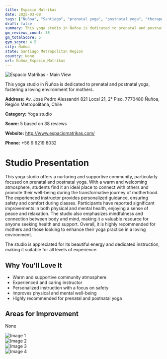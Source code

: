 ```yaml
---
title: Espacio Matrikas
date: 2025-03-08
tags: ["Ñuñoa", "Santiago", "prenatal yoga", "postnatal yoga", "therapeutic yoga", "supportive atmosphere", "personalized instruction", "Ñuñoa"]  
draft: false
summary: This yoga studio in Ñuñoa is dedicated to prenatal and postnatal yoga, fostering a loving environment for mothers.
gm_reviews_count: 38
gm_totalScore: 5
gym_score: 4.5
city: Ñuñoa
state: Santiago Metropolitan Region
country: None
url: Ñuñoa_Espacio_Matrikas
---
```


<div className="aspect-[16/9] relative my-8">
  <img 
    src="https://lh5.googleusercontent.com/p/AF1QipNfWWIVE0eDK3sAbqcoQg9xlfgYwIT_SQYV_ww8=w1920-h1080-k-no"
    alt="Espacio Matrikas - Main View"
    className="object-cover absolute inset-0 w-full h-full rounded-lg"
  />
</div>

This yoga studio in Ñuñoa is dedicated to prenatal and postnatal yoga, fostering a loving environment for mothers.

**Address:** Av. José Pedro Alessandri 821 Local 21, 2° Piso, 7770480 Ñuñoa, Región Metropolitana, Chile

**Category:** Yoga studio

**Score:** 5 based on 38 reviews

**Website:** http://www.espaciomatrikas.com/

**Phone:** +56 9 6219 8032

# Studio Presentation

This yoga studio offers a nurturing and supportive community, particularly focused on prenatal and postnatal yoga. With a warm and welcoming atmosphere, students find it an ideal place to connect with others and promote their well-being during the transformative journey of motherhood. The experienced instructor provides personalized guidance, ensuring safety and comfort during classes. Participants have reported significant improvements in both physical and mental health, enjoying a sense of peace and relaxation. The studio also emphasizes mindfulness and connection between body and mind, making it a valuable resource for anyone seeking health and support. Overall, it is highly recommended for mothers and those looking to enhance their yoga practice in a loving environment.

The studio is appreciated for its beautiful energy and dedicated instruction, making it suitable for all levels of experience.

## Why You'll Love It

- Warm and supportive community atmosphere
- Experienced and caring instructor
- Personalized instruction with a focus on safety
- Improves physical and mental well-being
- Highly recommended for prenatal and postnatal yoga

## Areas for Improvement

None

<div className="grid grid-cols-1 xl:grid-cols-2 gap-4 my-8">
<div className="aspect-[4/3] relative"><img src="https://lh5.googleusercontent.com/p/AF1QipOTr7ZkN13pm3MPCM3bUK5t1oSo_4XHDlLSbIUa=w1920-h1080-k-no" alt="Image 1" className="object-cover absolute inset-0 w-full h-full rounded-lg" /></div>
<div className="aspect-[4/3] relative"><img src="https://lh5.googleusercontent.com/p/AF1QipMcV-Mnw3Z36Wg0x5yoskCysEKWIykLt6Dg0Pq3=w1920-h1080-k-no" alt="Image 2" className="object-cover absolute inset-0 w-full h-full rounded-lg" /></div>
<div className="aspect-[4/3] relative"><img src="https://lh5.googleusercontent.com/p/AF1QipOZu63a6_1Z7-hBc-c9j_ID7fWgw5P2BacR4hmQ=w1920-h1080-k-no" alt="Image 3" className="object-cover absolute inset-0 w-full h-full rounded-lg" /></div>
<div className="aspect-[4/3] relative"><img src="https://lh5.googleusercontent.com/p/AF1QipN8_nQ9CitaqPLxB-VP4_7V1AV3OyLfwPsDSxyG=w1920-h1080-k-no" alt="Image 4" className="object-cover absolute inset-0 w-full h-full rounded-lg" /></div>
</div>